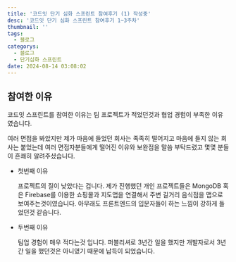 ```yaml
---
title: '코드잇 단기 심화 스프린트 참여후기 (1) 작성중'
desc: '코드잇 단기 심화 스프린트 참여후기 1~3주차'
thumbnail: ''
tags:
  - 블로그
categorys:
  - 블로그
  - 단기심화 스프린트
date: 2024-08-14 03:08:02
---
```


## 참여한 이유
코드잇 스프린트를 참여한 이유는 팀 프로젝트가 적었던것과 협업 경험이 부족한 이유 였습니다.

여러 면접을 봐았지만 제가 마음에 들었던 회사는 족족히 떨어지고 마음에 들지 않는 회사는 붙었는데
여러 면접자분들에게 떨어진 이유와 보완점을 말씀 부탁드렸고 몇몇 분들이 흔쾌히 알려주셨습니다.

- 첫번째 이유

  프로젝트의 질이 낮았다는 겁니다.
  제가 진행했던 개인 프로젝트들은 MongoDB 혹은 Firebase를 이용한 쇼핑몰과 지도앱을 연결해서 주변 길거리 음식점을 맵으로 보여주는것이였습니다.
  아무래도 프론트엔드의 입문자들이 하는 느낌이 강하게 들었던것 같습니다.
- 두번째 이유

  팀업 경험이 매우 적다는것 입니다. 퍼블리셔로 3년간 일을 했지만 개발자로서 3년간 일을 했던것은 아니였기 때문에 납득이 되었습니다.
